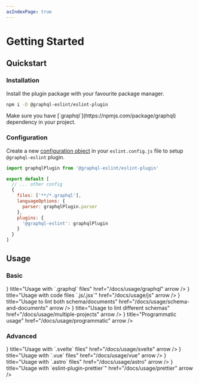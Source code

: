 ```yaml
---
asIndexPage: true
---
```



# Getting Started

## Quickstart

<Steps>

### Installation

Install the plugin package with your favourite package manager.

```sh npm2yarn
npm i -D @graphql-eslint/eslint-plugin
```

<Callout type="warning">
  Make sure you have [`graphql`](https://npmjs.com/package/graphql) dependency in your project.
</Callout>

### Configuration

Create a new
[configuration object](https://eslint.org/docs/latest/use/configure/configuration-files#configuration-objects)
in your `eslint.config.js` file to setup `@graphql-eslint` plugin.

```js filename="eslint.config.js"
import graphqlPlugin from '@graphql-eslint/eslint-plugin'

export default [
  // ... other config
  {
    files: ['**/*.graphql'],
    languageOptions: {
      parser: graphqlPlugin.parser
    },
    plugins: {
      '@graphql-eslint': graphqlPlugin
    }
  }
]
```

</Steps>

## Usage

### Basic

<Cards num={2} className="[&_svg]:shrink-0 [&_svg]:self-start">
  <Cards.Card
    icon={<GraphQLIcon />}
    title="Usage with `.graphql` files"
    href="/docs/usage/graphql"
    arrow
  />
  <Cards.Card
    icon={<JSIcon />}
    title="Usage with code files `.js/.jsx`"
    href="/docs/usage/js"
    arrow
  />
  <Cards.Card
    icon={<HalfIcon />}
    title="Usage to lint both schema/documents"
    href="/docs/usage/schema-and-documents"
    arrow
  />
  <Cards.Card
    icon={<StackIcon />}
    title="Usage to lint different schemas"
    href="/docs/usage/multiple-projects"
    arrow
  />
  <Cards.Card
    icon={<GearIcon />}
    title="Programmatic usage"
    href="/docs/usage/programmatic"
    arrow
  />
</Cards>

### Advanced

<Cards num={2}>
  <Cards.Card
    icon={<SvelteIcon />}
    title="Usage with `.svelte` files"
    href="/docs/usage/svelte"
    arrow
  />
  <Cards.Card icon={<VueIcon />} title="Usage with `.vue` files" href="/docs/usage/vue" arrow />
  <Cards.Card
    icon={<AstroIcon className="dark:fill-white" />}
    title="Usage with `.astro` files"
    href="/docs/usage/astro"
    arrow
  />
  <Cards.Card
    icon={<PrettierIcon />}
    title="Usage with `eslint-plugin-prettier`"
    href="/docs/usage/prettier"
    arrow
  />
</Cards>
